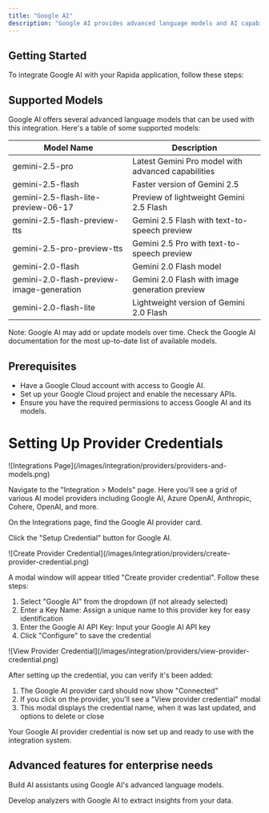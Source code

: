 ```yaml
---
title: "Google AI"
description: "Google AI provides advanced language models and AI capabilities through a unified API."
---
```


## Getting Started

To integrate Google AI with your Rapida application, follow these steps:

## Supported Models

Google AI offers several advanced language models that can be used with this integration. Here's a table of some supported models:

| Model Name                                | Description                                        |
| ----------------------------------------- | -------------------------------------------------- |
| gemini-2.5-pro                            | Latest Gemini Pro model with advanced capabilities |
| gemini-2.5-flash                          | Faster version of Gemini 2.5                       |
| gemini-2.5-flash-lite-preview-06-17       | Preview of lightweight Gemini 2.5 Flash            |
| gemini-2.5-flash-preview-tts              | Gemini 2.5 Flash with text-to-speech preview       |
| gemini-2.5-pro-preview-tts                | Gemini 2.5 Pro with text-to-speech preview         |
| gemini-2.0-flash                          | Gemini 2.0 Flash model                             |
| gemini-2.0-flash-preview-image-generation | Gemini 2.0 Flash with image generation preview     |
| gemini-2.0-flash-lite                     | Lightweight version of Gemini 2.0 Flash            |

Note: Google AI may add or update models over time. Check the Google AI documentation for the most up-to-date list of available models.

## Prerequisites

- Have a Google Cloud account with access to Google AI.
- Set up your Google Cloud project and enable the necessary APIs.
- Ensure you have the required permissions to access Google AI and its models.

# Setting Up Provider Credentials

<Steps>
<Step title="Access the Integrations Page">
![Integrations Page](/images/integration/providers/providers-and-models.png)

Navigate to the "Integration > Models" page. Here you'll see a grid of various AI model providers including Google AI, Azure OpenAI, Anthropic, Cohere, OpenAI, and more.

</Step>

<Step title="Select Google AI">
On the Integrations page, find the Google AI provider card.

Click the "Setup Credential" button for Google AI.

</Step>

<Step title="Create Provider Credential">
![Create Provider Credential](/images/integration/providers/create-provider-credential.png)

A modal window will appear titled "Create provider credential". Follow these steps:

1. Select "Google AI" from the dropdown (if not already selected)
2. Enter a Key Name: Assign a unique name to this provider key for easy identification
3. Enter the Google AI API Key: Input your Google AI API key
4. Click "Configure" to save the credential

</Step>

<Step title="Verify Credential Setup">
![View Provider Credential](/images/integration/providers/view-provider-credential.png)

After setting up the credential, you can verify it's been added:

1. The Google AI provider card should now show "Connected"
2. If you click on the provider, you'll see a "View provider credential" modal
3. This modal displays the credential name, when it was last updated, and options to delete or close

</Step>
</Steps>

Your Google AI provider credential is now set up and ready to use with the integration system.

## Advanced features for enterprise needs

<CardGroup cols={2}>
  <Card title="Create Assistant" icon="robot" href="/assistants/google-ai">
    <p className="text-sm mt-2 leading-none">
      Build AI assistants using Google AI's advanced language models.
    </p>
  </Card>
  <Card
    title="Create Analyzer"
    icon="magnifying-glass-chart"
    href="/analyzers/google-ai"
  >
    <p className="text-sm mt-2 leading-none">
      Develop analyzers with Google AI to extract insights from your data.
    </p>
  </Card>
</CardGroup>
